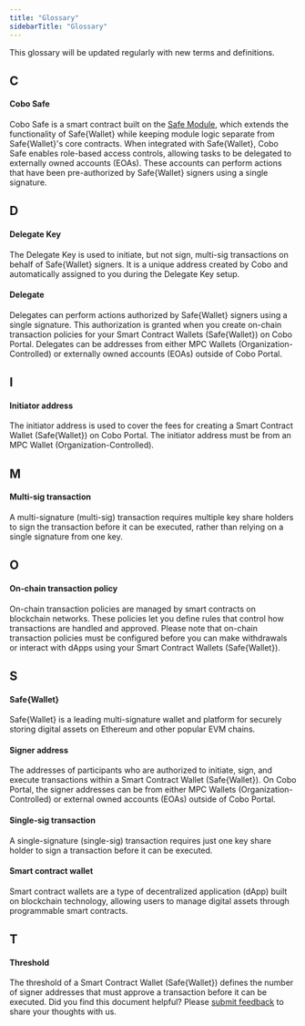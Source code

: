```yaml
---
title: "Glossary"
sidebarTitle: "Glossary"
---
```


<Note>This glossary will be updated regularly with new terms and definitions.</Note>

## C
#### Cobo Safe
Cobo Safe is a smart contract built on the [Safe Module](https://docs.safe.global/advanced/smart-account-modules), which extends the functionality of Safe&#123;Wallet&#125; while keeping module logic separate from Safe&#123;Wallet&#125;'s core contracts. When integrated with Safe&#123;Wallet&#125;, Cobo Safe enables role-based access controls, allowing tasks to be delegated to externally owned accounts (EOAs). These accounts can perform actions that have been pre-authorized by Safe&#123;Wallet&#125; signers using a single signature.

## D
#### Delegate Key
The Delegate Key is used to initiate, but not sign, multi-sig transactions on behalf of Safe&#123;Wallet&#125; signers. It is a unique address created by Cobo and automatically assigned to you during the Delegate Key setup.

#### Delegate
Delegates can perform actions authorized by Safe&#123;Wallet&#125; signers using a single signature. This authorization is granted when you create on-chain transaction policies for your Smart Contract Wallets (Safe&#123;Wallet&#125;) on Cobo Portal. Delegates can be addresses from either MPC Wallets (Organization-Controlled) or externally owned accounts (EOAs) outside of Cobo Portal.

## I
#### Initiator address
The initiator address is used to cover the fees for creating a Smart Contract Wallet (Safe&#123;Wallet&#125;) on Cobo Portal. The initiator address must be from an MPC Wallet (Organization-Controlled).

## M
#### Multi-sig transaction
A multi-signature (multi-sig) transaction requires multiple key share holders to sign the transaction before it can be executed, rather than relying on a single signature from one key.

## O
#### On-chain transaction policy
On-chain transaction policies are managed by smart contracts on blockchain networks. These policies let you define rules that control how transactions are handled and approved. Please note that on-chain transaction policies must be configured before you can make withdrawals or interact with dApps using your Smart Contract Wallets (Safe&#123;Wallet&#125;).

## S
#### Safe&#123;Wallet&#125;
Safe&#123;Wallet&#125; is a leading multi-signature wallet and platform for securely storing digital assets on Ethereum and other popular EVM chains.

#### Signer address
The addresses of participants who are authorized to initiate, sign, and execute transactions within a Smart Contract Wallet (Safe&#123;Wallet&#125;). On Cobo Portal, the signer addresses can be from either MPC Wallets (Organization-Controlled) or external owned accounts (EOAs) outside of Cobo Portal.

#### Single-sig transaction
A single-signature (single-sig) transaction requires just one key share holder to sign a transaction before it can be executed.

#### Smart contract wallet
Smart contract wallets are a type of decentralized application (dApp) built on blockchain technology, allowing users to manage digital assets through programmable smart contracts.

## T
#### Threshold
The threshold of a Smart Contract Wallet (Safe&#123;Wallet&#125;) defines the number of signer addresses that must approve a transaction before it can be executed.
<Tip>Did you find this document helpful? Please [submit feedback](https://forms.zohopublic.com/cobo/form/DocumentFeedbackForm/formperma/QvLOhxJv1_JMsJ-1dleZ8Itb_7rzN-LtgvsDdxosoVI?referrername=manuals) to share your thoughts with us.</Tip>